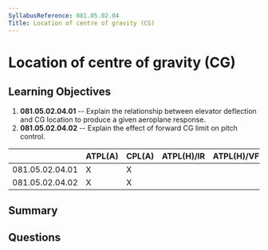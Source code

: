 ```yaml
---
SyllabusReference: 081.05.02.04
Title: Location of centre of gravity (CG)
---
```


# Location of centre of gravity (CG)

## Learning Objectives

1. **081.05.02.04.01** -- Explain the relationship between elevator deflection and
   CG location to produce a given aeroplane response.
2. **081.05.02.04.02** -- Explain the effect of forward CG limit on pitch control.

|                 | ATPL(A) | CPL(A) | ATPL(H)/IR | ATPL(H)/VFR | CPL(H) | IR  | CBIR(A) |
| --------------- | ------- | ------ | ---------- | ----------- | ------ | --- | ------- |
| 081.05.02.04.01 | X       | X      |            |             |        |     |         |
| 081.05.02.04.02 | X       | X      |            |             |        |     |         |

## Summary

## Questions
